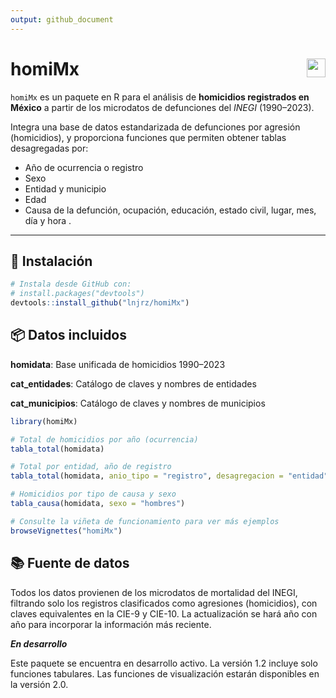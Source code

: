 ```yaml
---
output: github_document
---
```


# homiMx <img src="https://img.shields.io/badge/INEGI-based-blue" align="right" height="30"/>

`homiMx` es un paquete en R para el análisis de **homicidios registrados en México** a partir de los microdatos de defunciones del _INEGI_ (1990–2023).  

Integra una base de datos estandarizada de defunciones por agresión (homicidios), y proporciona funciones que permiten obtener tablas desagregadas por:

- Año de ocurrencia o registro  
- Sexo  
- Entidad y municipio
- Edad
- Causa de la defunción, ocupación, educación, estado civil, lugar, mes, día y hora . 

---

## 🚀 Instalación

```r
# Instala desde GitHub con:
# install.packages("devtools")
devtools::install_github("lnjrz/homiMx")
```

## 📦 Datos incluidos
__homidata__: Base unificada de homicidios 1990–2023

__cat_entidades__: Catálogo de claves y nombres de entidades

__cat_municipios__: Catálogo de claves y nombres de municipios

```r
library(homiMx)

# Total de homicidios por año (ocurrencia)
tabla_total(homidata)

# Total por entidad, año de registro
tabla_total(homidata, anio_tipo = "registro", desagregacion = "entidad")

# Homicidios por tipo de causa y sexo
tabla_causa(homidata, sexo = "hombres")

# Consulte la viñeta de funcionamiento para ver más ejemplos
browseVignettes("homiMx")

```
## 📚 Fuente de datos

Todos los datos provienen de los microdatos de mortalidad del INEGI, filtrando solo los registros clasificados como agresiones (homicidios), con claves equivalentes en la CIE-9 y CIE-10. La actualización se hará año con año para incorporar la información más reciente.

__*En desarrollo*__

Este paquete se encuentra en desarrollo activo. La versión 1.2 incluye solo funciones tabulares. Las funciones de visualización estarán disponibles en la versión 2.0.


